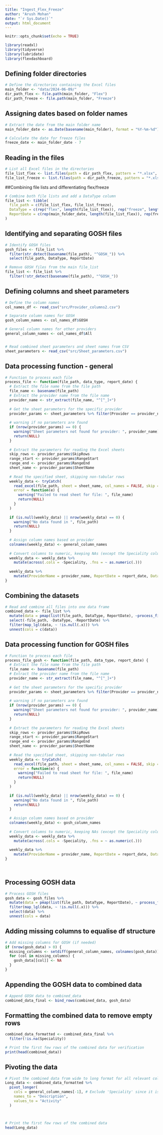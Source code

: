 ```yaml
---
title: "Ingest_Flex_Freeze"
author: "Arush Mohan"
date: "`r Sys.Date()`"
output: html_document
---
```


```r
knitr::opts_chunk$set(echo = TRUE)

library(readxl)
library(tidyverse)
library(lubridate)
library(flexdashboard)

```



## Defining folder directories

```r

# Define the directories containing the Excel files
main_folder <- "data/2024-06-09/"
dir_path_flex <- file.path(main_folder, "Flex")
dir_path_freeze <- file.path(main_folder, "Freeze")

```


## Assigning dates based on folder names

```r

# Extract the date from the main folder name
main_folder_date <- as.Date(basename(main_folder), format = "%Y-%m-%d")

# Calculate the date for freeze files
freeze_date <- main_folder_date - 7


```


## Reading in the files

```r

# List all Excel files in the directories
file_list_flex <- list.files(path = dir_path_flex, pattern = "*.xlsx", full.names = TRUE)
file_list_freeze <- list.files(path = dir_path_freeze, pattern = "*.xlsx", full.names = TRUE)

```



##Combining file lists and differentiating flex/freeze

```r

# Combine both file lists and add a DataType column
file_list <- tibble(
  file_path = c(file_list_flex, file_list_freeze),
  DataType = c(rep("flex", length(file_list_flex)), rep("freeze", length(file_list_freeze))),
  ReportDate = c(rep(main_folder_date, length(file_list_flex)), rep(freeze_date, length(file_list_freeze)))
)

```


## Identifying and separating GOSH files

```r

# Identify GOSH files
gosh_files <- file_list %>%
  filter(str_detect(basename(file_path), "^GOSH_")) %>%
  select(file_path, DataType, ReportDate)

# Remove GOSH files from the main file_list
file_list <- file_list %>%
  filter(!str_detect(basename(file_path), "^GOSH_"))


```


## Defining columns and sheet parameters

``` r
# Define the column names
col_names_df <- read_csv("src/Provider_columns2.csv")

# Separate column names for GOSH
gosh_column_names <- col_names_df$GOSH

# General column names for other providers
general_column_names <- col_names_df$All


# Read combined sheet parameters and sheet names from CSV
sheet_parameters <- read_csv("src/Sheet_parameters.csv")

```



## Data processing function - general

```r

# Function to process each file
process_file <- function(file_path, data_type, report_date) {
  # Extract the file name from the file path
  file_name <- basename(file_path)
  # Extract the provider name from the file name
  provider_name <- str_extract(file_name, "^[^_]+")
  
  # Get the sheet parameters for the specific provider
  provider_params <- sheet_parameters %>% filter(Provider == provider_name)
  
  # warning if no parameters are found
  if (nrow(provider_params) == 0) {
    warning("Sheet parameters not found for provider: ", provider_name)
    return(NULL)
  }
  
  # Extract the parameters for reading the Excel sheets
  skip_rows <- provider_params$SkipRows
  range_start <- provider_params$RangeStart
  range_end <- provider_params$RangeEnd
  sheet_name <- provider_params$SheetName
  
  # Read the specified sheet, skipping non-tabular rows
  weekly_data <- tryCatch(
    read_excel(file_path, sheet = sheet_name, col_names = FALSE, skip = skip_rows, range = paste0(range_start, ":", range_end)),
    error = function(e) {
      warning("Failed to read sheet for file: ", file_name)
      return(NULL)
    }
  )
  
  if (is.null(weekly_data) || nrow(weekly_data) == 0) {
    warning("No data found in ", file_path)
    return(NULL)
  }
  
  # Assign column names based on provider
  colnames(weekly_data) <- general_column_names
  
  # Convert columns to numeric, keeping NAs (except the Speciality column)
  weekly_data <- weekly_data %>%
    mutate(across(.cols = -Speciality, .fns = ~ as.numeric(.)))
  
  weekly_data %>%
    mutate(ProviderName = provider_name, ReportDate = report_date, DataType = data_type)
}


```


## Combining the datasets

```r
# Read and combine all files into one data frame
combined_data <- file_list %>%
  mutate(data = pmap(list(file_path, DataType, ReportDate), ~process_file(..1, ..2, ..3))) %>%
  select(-file_path, -DataType, -ReportDate) %>%
  filter(map_lgl(data, ~ !is.null(.x))) %>%
  unnest(cols = c(data))

```



## Data processing function for GOSH files

```r

# Function to process each file
process_file_gosh <- function(file_path, data_type, report_date) {
  # Extract the file name from the file path
  file_name <- basename(file_path)
  # Extract the provider name from the file name
  provider_name <- str_extract(file_name, "^[^_]+")
  
  # Get the sheet parameters for the specific provider
  provider_params <- sheet_parameters %>% filter(Provider == provider_name)
  
  # warning if no parameters are found
  if (nrow(provider_params) == 0) {
    warning("Sheet parameters not found for provider: ", provider_name)
    return(NULL)
  }
  
  # Extract the parameters for reading the Excel sheets
  skip_rows <- provider_params$SkipRows
  range_start <- provider_params$RangeStart
  range_end <- provider_params$RangeEnd
  sheet_name <- provider_params$SheetName
  
  # Read the specified sheet, skipping non-tabular rows
  weekly_data <- tryCatch(
    read_excel(file_path, sheet = sheet_name, col_names = FALSE, skip = skip_rows, range = paste0(range_start, ":", range_end)),
    error = function(e) {
      warning("Failed to read sheet for file: ", file_name)
      return(NULL)
    }
  )
  
  if (is.null(weekly_data) || nrow(weekly_data) == 0) {
    warning("No data found in ", file_path)
    return(NULL)
  }
  
  # Assign column names based on provider
  colnames(weekly_data) <- gosh_column_names
  
  # Convert columns to numeric, keeping NAs (except the Speciality column)
  weekly_data <- weekly_data %>%
    mutate(across(.cols = -Speciality, .fns = ~ as.numeric(.)))
  
  weekly_data %>%
    mutate(ProviderName = provider_name, ReportDate = report_date, DataType = data_type)
}




```


## Processing GOSH data

```r
# Process GOSH files 
gosh_data <- gosh_files %>%
  mutate(data = pmap(list(file_path, DataType, ReportDate), ~ process_file_gosh(..1, ..2, ..3))) %>%
  filter(map_lgl(data, ~ !is.null(.x))) %>%
  select(data) %>%
  unnest(cols = data)

```


## Adding missing columns to equalise df structure

```r
# Add missing columns for GOSH (if needed)
if (nrow(gosh_data) > 0) {
  missing_columns <- setdiff(general_column_names, colnames(gosh_data))
  for (col in missing_columns) {
    gosh_data[[col]] <- NA
  }
}

```


## Appending the GOSH data to combined data

```r

# Append GOSH data to combined_data
combined_data_final <- bind_rows(combined_data, gosh_data)

```


## Formatting the combined data to remove empty rows

```r

combined_data_formatted <- combined_data_final %>%
  filter(!is.na(Speciality))

# Print the first few rows of the combined data for verification
print(head(combined_data))

```



## Pivoting the data

```r

# Pivot the combined data from wide to long format for all relevant columns
Long_data <- combined_data_formatted %>%
  pivot_longer(
    cols = general_column_names[-1], # Exclude 'Speciality' since it is not a value column
    names_to = "Description",
    values_to = "Activity"
  )
  

  
# Print the first few rows of the combined data
head(Long_data)


```